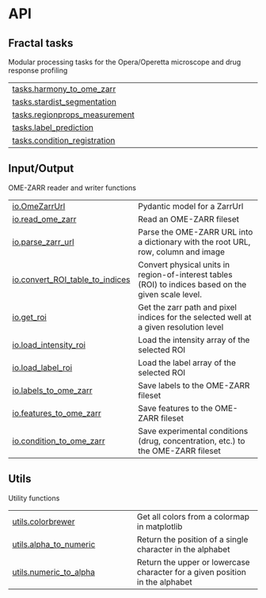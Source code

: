 # API {.doc .doc-index}

## Fractal tasks

Modular processing tasks for the Opera/Operetta microscope and drug response profiling

| | |
| --- | --- |
| [tasks.harmony_to_ome_zarr](tasks.harmony_to_ome_zarr.qmd#operetta_compose.tasks.harmony_to_ome_zarr) |  |
| [tasks.stardist_segmentation](tasks.stardist_segmentation.qmd#operetta_compose.tasks.stardist_segmentation) |  |
| [tasks.regionprops_measurement](tasks.regionprops_measurement.qmd#operetta_compose.tasks.regionprops_measurement) |  |
| [tasks.label_prediction](tasks.label_prediction.qmd#operetta_compose.tasks.label_prediction) |  |
| [tasks.condition_registration](tasks.condition_registration.qmd#operetta_compose.tasks.condition_registration) |  |

## Input/Output

OME-ZARR reader and writer functions

| | |
| --- | --- |
| [io.OmeZarrUrl](io.OmeZarrUrl.qmd#operetta_compose.io.OmeZarrUrl) | Pydantic model for a ZarrUrl |
| [io.read_ome_zarr](io.read_ome_zarr.qmd#operetta_compose.io.read_ome_zarr) | Read an OME-ZARR fileset |
| [io.parse_zarr_url](io.parse_zarr_url.qmd#operetta_compose.io.parse_zarr_url) | Parse the OME-ZARR URL into a dictionary with the root URL, row, column and image |
| [io.convert_ROI_table_to_indices](io.convert_ROI_table_to_indices.qmd#operetta_compose.io.convert_ROI_table_to_indices) | Convert physical units in region-of-interest tables (ROI) to indices based on the given scale level. |
| [io.get_roi](io.get_roi.qmd#operetta_compose.io.get_roi) | Get the zarr path and pixel indices for the selected well at a given resolution level |
| [io.load_intensity_roi](io.load_intensity_roi.qmd#operetta_compose.io.load_intensity_roi) | Load the intensity array of the selected ROI |
| [io.load_label_roi](io.load_label_roi.qmd#operetta_compose.io.load_label_roi) | Load the label array of the selected ROI |
| [io.labels_to_ome_zarr](io.labels_to_ome_zarr.qmd#operetta_compose.io.labels_to_ome_zarr) | Save labels to the OME-ZARR fileset |
| [io.features_to_ome_zarr](io.features_to_ome_zarr.qmd#operetta_compose.io.features_to_ome_zarr) | Save features to the OME-ZARR fileset |
| [io.condition_to_ome_zarr](io.condition_to_ome_zarr.qmd#operetta_compose.io.condition_to_ome_zarr) | Save experimental conditions (drug, concentration, etc.) to the OME-ZARR fileset |

## Utils

Utility functions

| | |
| --- | --- |
| [utils.colorbrewer](utils.colorbrewer.qmd#operetta_compose.utils.colorbrewer) | Get all colors from a colormap in matplotlib |
| [utils.alpha_to_numeric](utils.alpha_to_numeric.qmd#operetta_compose.utils.alpha_to_numeric) | Return the position of a single character in the alphabet |
| [utils.numeric_to_alpha](utils.numeric_to_alpha.qmd#operetta_compose.utils.numeric_to_alpha) | Return the upper or lowercase character for a given position in the alphabet |
